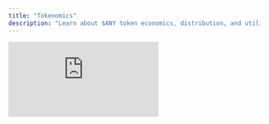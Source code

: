 ```yaml
---
title: "Tokenomics"
description: "Learn about $ANY token economics, distribution, and utility"
---
```


<iframe
  className="aspect-video w-full rounded-xl"
    src="https://customer-gg6qs7nm5ue94t64.cloudflarestream.com/401392a4eecc085f9032b68139d37e07/iframe?muted=true&loop=true&autoplay=true&poster=https%3A%2F%2Fcustomer-gg6qs7nm5ue94t64.cloudflarestream.com%2F401392a4eecc085f9032b68139d37e07%2Fthumbnails%2Fthumbnail.jpg%3Ftime%3D%26height%3D600"
  title="B3 SDK"
  frameBorder="0"
  allow="accelerometer; autoplay; clipboard-write; encrypted-media; gyroscope; picture-in-picture"
  allowFullScreen
/>


### What is the $ANY token?

**$ANY** is the native token of AnySpend and represents alignment between users, partners, and the protocol. Its design follows two guiding principles:

**Community First**: 90% of supply goes to the community (airdrops, rewards, integrations). The AnySpend Foundation receives 10% for transparent operational needs. There are no allocations for "team" or "investors."

**Revenue Aligned**: 95% of protocol revenue — from swaps, onramps, trades flows into $ANY buybacks and burns. Holders capture nearly all value generated by the network.

### What is the total supply of $ANY?

```text Total Supply
1,000,000,000
```

### What is the contract address of $ANY?

```text Contract Address
0xC17dda248E2D50fC006d8fEbb5A406dd31972712
```

## Token Distribution

### How much of $ANY is allocated to investors, team, foundation, users?

$ANY is community driven. No allocation has been given to the team or investors.

90% is reserved to be put into the hands of the community and users. The foundation gets the remaining 10% which is used toward liquidity support, security & audits, ecosystem grants and buybacks.

## Token Utility

### What benefits/utility does the $ANY token have?

- **Discount on Anyspend fees** for $ANY holders
- **Stake $ANY** to earn rebates from platform revenue
- **Governance** over listings, fee schedules, and integrations

### What are the Anyspend fee discounts for holders of $ANY?

- **Partner Whale (100K $ANY)**: 50% discount
- **Enterprise Whale (500K $ANY)**: 75% discount
- **Strategic Partner (1M+ $ANY)**: 100% rebate (in $ANY)

## Future Development

### What's AnySpend V2?

AnySpend is evolving into something much larger: a DeFi automation engine. The future of finance is not just buying and swapping tokens, it's programmable money flows, automated strategies, and community-owned infrastructure. V2 of AnySpend will bring this vision to life.
